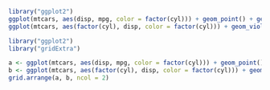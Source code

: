 ```r
library("ggplot2")
ggplot(mtcars, aes(disp, mpg, color = factor(cyl))) + geom_point() + geom_smooth(method = "lm")
ggplot(mtcars, aes(factor(cyl), disp, color = factor(cyl))) + geom_violin() + geom_point()

```

```r
library("ggplot2")
library("gridExtra")

a <- ggplot(mtcars, aes(disp, mpg, color = factor(cyl))) + geom_point() + geom_smooth(method = "lm") + labs(x = "Displacement", y = "Miles per Gallon") + theme(legend.position="none")
b <- ggplot(mtcars, aes(factor(cyl), disp, color = factor(cyl))) + geom_violin() + geom_point() + labs(x = "# of cylinders", y = "Displacement", color = "# of cylinders") + theme(legend.position="none")
grid.arrange(a, b, ncol = 2)
```


